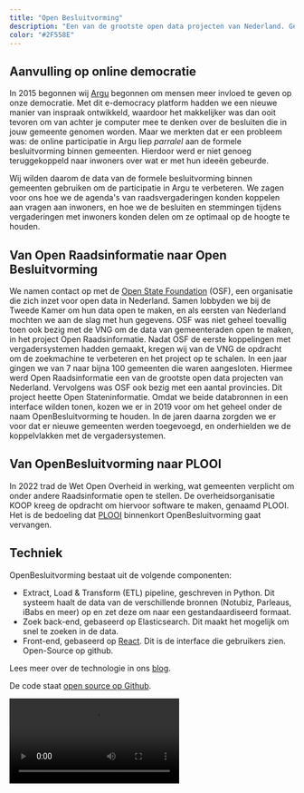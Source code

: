 ```yaml
---
title: "Open Besluitvorming"
description: "Een van de grootste open data projecten van Nederland. Gestandaardiseerde vergaderdata en API van meer dan 270 gemeenten en provincies."
color: "#2F558E"
---
```


## Aanvulling op online democratie

In 2015 begonnen wij [Argu](/nl/cases/argu) begonnen om mensen meer invloed te geven op onze democratie.
Met dit e-democracy platform hadden we een nieuwe manier van inspraak ontwikkeld, waardoor het makkelijker was dan ooit tevoren om van achter je computer mee te denken over de besluiten die in jouw gemeente genomen worden.
Maar we merkten dat er een probleem was: de online participatie in Argu liep _parralel_ aan de formele besluitvorming binnen gemeenten.
Hierdoor werd er niet genoeg teruggekoppeld naar inwoners over wat er met hun ideeën gebeurde.

Wij wilden daarom de data van de formele besluitvorming binnen gemeenten gebruiken om de participatie in Argu te verbeteren.
We zagen voor ons hoe we de agenda's van raadsvergaderingen konden koppelen aan vragen aan inwoners, en hoe we de besluiten en stemmingen tijdens vergaderingen met inwoners konden delen om ze optimaal op de hoogte te houden.

## Van Open Raadsinformatie naar Open Besluitvorming

We namen contact op met de [Open State Foundation](https://openstate.eu/nl/) (OSF), een organisatie die zich inzet voor open data in Nederland.
Samen lobbyden we bij de Tweede Kamer om hun data open te maken, en als eersten van Nederland mochten we aan de slag met hun gegevens.
OSF was niet geheel toevallig toen ook bezig met de VNG om de data van gemeenteraden open te maken, in het project Open Raadsinformatie.
Nadat OSF de eerste koppelingen met vergadersystemen hadden gemaakt, kregen wij van de VNG de opdracht om de zoekmachine te verbeteren en het project op te schalen.
In een jaar gingen we van 7 naar bijna 100 gemeenten die waren aangesloten.
Hiermee werd Open Raadsinformatie een van de grootste open data projecten van Nederland.
Vervolgens was OSF ook bezig met een aantal provincies. Dit project heette Open Stateninformatie.
Omdat we beide databronnen in een interface wilden tonen, kozen we er in 2019 voor om het geheel onder de naam OpenBesluitvorming te houden.
In de jaren daarna zorgden we er voor dat er nieuwe gemeenten werden toegevoegd, en onderhielden we de koppelvlakken met de vergadersystemen.

## Van OpenBesluitvorming naar PLOOI

In 2022 trad de Wet Open Overheid in werking, wat gemeenten verplicht om onder andere Raadsinformatie open te stellen.
De overheidsorganisatie KOOP kreeg de opdracht om hiervoor software te maken, genaamd PLOOI.
Het is de bedoeling dat [PLOOI](https://www.koopoverheid.nl/voor-overheden/rijksoverheid/plooi-platform-open-overheidsinformatie) binnenkort OpenBesluitvorming gaat vervangen.

## Techniek

OpenBesluitvorming bestaat uit de volgende componenten:

- Extract, Load & Transform (ETL) pipeline, geschreven in Python. Dit systeem haalt de data van de verschillende bronnen (Notubiz, Parleaus, iBabs en meer) op en zet deze om naar een gestandaardiseerd formaat.
- Zoek back-end, gebaseerd op Elasticsearch. Dit maakt het mogelijk om snel te zoeken in de data.
- Front-end, gebaseerd op [React](/nl/tech/react). Dit is de interface die gebruikers zien. Open-Source op github.

Lees meer over de technologie in ons [blog](/nl/blog/publishing-dutch-governmental-meetings-as-linked-data/).

De code staat [open source op Github](https://github.com/ontola/openbesluitvorming).

<video controls src="https://user-images.githubusercontent.com/2183313/208661302-385fb00d-5be2-4c50-8159-591c7805e51c.mov"/>
